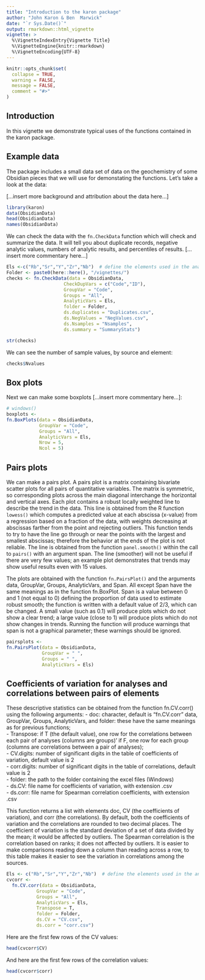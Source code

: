 ```yaml
---
title: "Introduction to the karon package"
author: "John Karon & Ben  Marwick"
date: "`r Sys.Date()`"
output: rmarkdown::html_vignette
vignette: >
  %\VignetteIndexEntry{Vignette Title}
  %\VignetteEngine{knitr::rmarkdown}
  %\VignetteEncoding{UTF-8}
---
```


```r
knitr::opts_chunk$set(
  collapse = TRUE,
  warning = FALSE,
  message = FALSE,
  comment = "#>"
)
```

## Introduction

In this vignette we demonstrate typical uses of the functions contained in the karon package. 


## Example data

The package includes a small data set of data on the geochemistry of some Obsidian pieces that we will use for demonstating the functions. Let's take a look at the data:

[...insert more background and attribution about the data here...]

```r
library(karon)
data(ObsidianData)
head(ObsidianData)
names(ObsidianData)
```

We can check the data with the `fn.CheckData` function which will check and summarize the data. It will tell you about duplicate records, negative analytic values, numbers of analytic results, and percentiles of results. [...insert more commentary here...]


```r
Els <-c("Rb","Sr","Y","Zr","Nb")  # define the elements used in the analysis
Folder <- paste0(here::here(), "/vignettes/")
checks <- fn.CheckData(data = ObsidianData, 
                     CheckDupVars = c("Code","ID"),
                     GroupVar = "Code", 
                     Groups = "All", 
                     AnalyticVars = Els, 
                     folder = Folder, 
                     ds.duplicates = "Duplicates.csv", 
                     ds.NegValues = "NegValues.csv", 
                     ds.Nsamples = "Nsamples", 
                     ds.summary = "SummaryStats")

str(checks)
```

We can see the number of sample values, by source and element:

```r
checks$Nvalues
```

## Box plots

Next we can make some boxplots [...insert more commentary here...]: 

```r
# windows()
boxplots <- 
fn.BoxPlots(data = ObsidianData, 
            GroupVar = "Code", 
            Groups = "All", 
            AnalyticVars = Els,
            Nrow = 5,
            Ncol = 5)
```

## Pairs plots

We can make a pairs plot. A pairs plot is a matrix containing bivariate scatter plots for all pairs of quantitative variables.  The matrix is symmetric, so corresponding plots across the main diagonal interchange the horizontal and vertical axes.  Each plot contains a robust locally weighted line to describe the trend in the data.  This line is obtained from the R function `lowess()` which computes a predicted value at each abscissa (x-value) from a regression based on a fraction of the data, with weights decreasing at abscissas farther from the point and rejecting outliers.  This function tends to try to have the line go through or near the points with the largest and smallest abscissas; therefore the behavior at the ends of the plot is not reliable.  The line is obtained from the function `panel.smooth()` within the call to `pairs()` with an argument span.  The line (smoother) will not be useful if there are very few values; an example plot demonstrates that trends may show useful results even with 15 values.  

The plots are obtained with the function `fn.PairsPlot()` and the arguments data, GroupVar, Groups, AnalyticVars, and Span.  All except Span have the same meanings as in the function fn.BoxPlot.  Span is a value between 0 and 1 (not equal to 0) defining the proportion of data used to estimate robust smooth; the function is written with a default value of 2/3, which can be changed.  A small value (such as 0.1) will produce plots which do not show a clear trend; a large value (close to 1) will produce plots which do not show changes in trends.  Running the function will produce warnings that span is not a graphical parameter; these warnings should be ignored.

```r
pairsplots <- 
fn.PairsPlot(data = ObsidianData,
             GroupVar = " ",
             Groups = " ",
             AnalyticVars = Els)
```

## Coefficients of variation for analyses and correlations between pairs of elements

These descriptive statistics can be obtained from the function fn.CV.corr() using the following arguments:
- doc: character, default is "fn.CV.corr" data, GroupVar, Groups, AnalyticVars, and folder: these have the same meanings as for previous functions;    
- Transpose: if T (the default value), one row for the correlations between each pair of analyses (columns are groups)’ if F, one row for each group (columns are correlations between a pair of analyses);    
- CV.digits: number of significant digits in the table of coefficients of variation,
	default value is 2    
- corr.digits: number of significant digits in the table of correlations, 	default value is 2    
- folder: the path to the folder containing the excel files (Windows)      
- ds.CV: file name for coefficients of variation, with extension .csv    
- ds.corr: file name for Spearman correlation coefficients, with extension .csv    

This function returns a list with elements doc, CV (the coefficients of variation), and corr (the correlations).  By default, both the coefficients of variation and the correlations are rounded to two decimal places.  The coefficient of variation is the standard deviation of a set of data divided by the mean; it would be affected by outliers.  The Spearman correlation is the correlation based on ranks; it does not affected by outliers.  It is easier to make comparisons reading down a column than reading across a row, to this table makes it easier to see the variation in correlations among the sources.

```r
Els <- c("Rb","Sr","Y","Zr","Nb")  # define the elements used in the analysis
cvcorr <- 
  fn.CV.corr(data = ObsidianData, 
           GroupVar = "Code", 
           Groups = "All", 
           AnalyticVars = Els, 
           Transpose = T, 
           folder = Folder,
           ds.CV = "CV.csv", 
           ds.corr = "corr.csv")
```

Here are the first few rows of the CV values:

```r
head(cvcorr$CV)
```

And here are the first few rows of the correlation values:

```r
head(cvcorr$corr)
```


